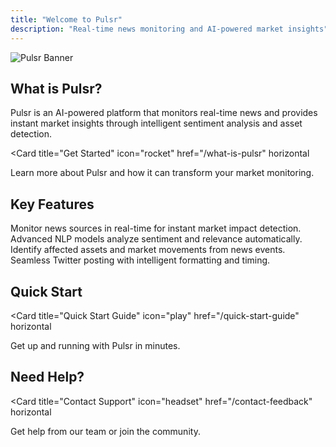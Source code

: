 ```yaml
---
title: "Welcome to Pulsr"
description: "Real-time news monitoring and AI-powered market insights"
---
```


<div className="hero-section">
  <img src="/images/hero.png" alt="Pulsr Banner" className="hero-image" />
</div>

## What is Pulsr?

Pulsr is an AI-powered platform that monitors real-time news and provides instant market insights through intelligent sentiment analysis and asset detection.

<Card
  title="Get Started"
  icon="rocket"
  href="/what-is-pulsr"
  horizontal
>
  Learn more about Pulsr and how it can transform your market monitoring.
</Card>

## Key Features

<Columns cols={2}>
  <Card
    title="Real-Time Monitoring"
    icon="radar"
    href="/real-time-monitoring"
  >
    Monitor news sources in real-time for instant market impact detection.
  </Card>
  <Card
    title="AI Sentiment Analysis"
    icon="brain"
    href="/relevance-sentiment"
  >
    Advanced NLP models analyze sentiment and relevance automatically.
  </Card>
  <Card
    title="Market Impact Detection"
    icon="chart-line"
    href="/market-impact"
  >
    Identify affected assets and market movements from news events.
  </Card>
  <Card
    title="Twitter Integration"
    icon="x"
    href="/dashboard-integration"
  >
    Seamless Twitter posting with intelligent formatting and timing.
  </Card>
</Columns>

## Quick Start

<Card
  title="Quick Start Guide"
  icon="play"
  href="/quick-start-guide"
  horizontal
>
  Get up and running with Pulsr in minutes.
</Card>

## Need Help?

<Card
  title="Contact Support"
  icon="headset"
  href="/contact-feedback"
  horizontal
>
  Get help from our team or join the community.
</Card>
